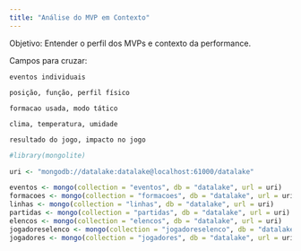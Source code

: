 ```yaml
---
title: "Análise do MVP em Contexto"
---
```


Objetivo: Entender o perfil dos MVPs e contexto da performance.

Campos para cruzar:

    eventos individuais

    posição, função, perfil físico

    formacao usada, modo tático

    clima, temperatura, umidade

    resultado do jogo, impacto no jogo

```r
#library(mongolite)

uri <- "mongodb://datalake:datalake@localhost:61000/datalake"

eventos <- mongo(collection = "eventos", db = "datalake", url = uri)
formacoes <- mongo(collection = "formacoes", db = "datalake", url = uri)
linhas <- mongo(collection = "linhas", db = "datalake", url = uri)
partidas <- mongo(collection = "partidas", db = "datalake", url = uri)
elencos <- mongo(collection = "elencos", db = "datalake", url = uri)
jogadoreselenco <- mongo(collection = "jogadoreselenco", db = "datalake", url = uri)
jogadores <- mongo(collection = "jogadores", db = "datalake", url = uri)

```
